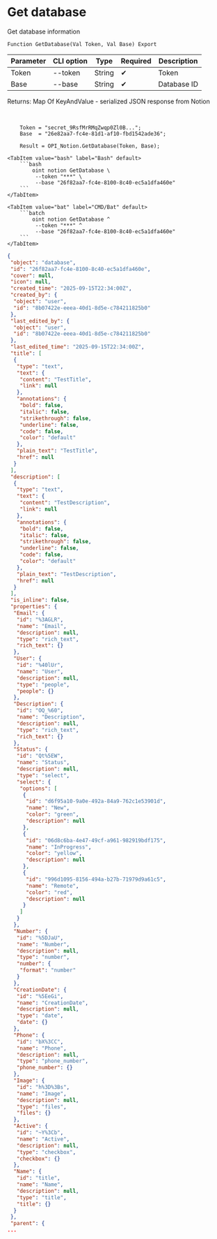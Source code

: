 ﻿---
sidebar_position: 2
description: Get database and other functions to work with Notion in the Open Integration Package, a free open-source integration library for 1C:Enterprise 8, OneScript and CLI
keywords: [1C, 1С, 1С:Enterprise, 1С:Enterprise 8.3, API, Integration, Services, Exchange, OneScript, CLI, Notion]
---


# Get database
 Get database information



`Function GetDatabase(Val Token, Val Base) Export`

  | Parameter | CLI option | Type | Required | Description |
  |-|-|-|-|-|
  | Token | --token | String | &#x2714; | Token |
  | Base | --base | String | &#x2714; | Database ID |

  
  Returns:  Map Of KeyAndValue - serialized JSON response from Notion

<br/>




```bsl title="1C:Enterprise/OneScript code example"
    Token = "secret_9RsfMrRMqZwqp0Zl0B...";
    Base  = "26e82aa7-fc4e-81d1-af10-fbd1542ade36";

    Result = OPI_Notion.GetDatabase(Token, Base);
```
 

 <Tabs>
  
    <TabItem value="bash" label="Bash" default>
        ```bash
            oint notion GetDatabase \
             --token "***" \
             --base "26f82aa7-fc4e-8100-8c40-ec5a1dfa460e"
        ```
    </TabItem>
  
    <TabItem value="bat" label="CMD/Bat" default>
        ```batch
            oint notion GetDatabase ^
             --token "***" ^
             --base "26f82aa7-fc4e-8100-8c40-ec5a1dfa460e"
        ```
    </TabItem>
</Tabs>


```json title="Result"
{
 "object": "database",
 "id": "26f82aa7-fc4e-8100-8c40-ec5a1dfa460e",
 "cover": null,
 "icon": null,
 "created_time": "2025-09-15T22:34:00Z",
 "created_by": {
  "object": "user",
  "id": "8b07422e-eeea-40d1-8d5e-c784211825b0"
 },
 "last_edited_by": {
  "object": "user",
  "id": "8b07422e-eeea-40d1-8d5e-c784211825b0"
 },
 "last_edited_time": "2025-09-15T22:34:00Z",
 "title": [
  {
   "type": "text",
   "text": {
    "content": "TestTitle",
    "link": null
   },
   "annotations": {
    "bold": false,
    "italic": false,
    "strikethrough": false,
    "underline": false,
    "code": false,
    "color": "default"
   },
   "plain_text": "TestTitle",
   "href": null
  }
 ],
 "description": [
  {
   "type": "text",
   "text": {
    "content": "TestDescription",
    "link": null
   },
   "annotations": {
    "bold": false,
    "italic": false,
    "strikethrough": false,
    "underline": false,
    "code": false,
    "color": "default"
   },
   "plain_text": "TestDescription",
   "href": null
  }
 ],
 "is_inline": false,
 "properties": {
  "Email": {
   "id": "%3AGLR",
   "name": "Email",
   "description": null,
   "type": "rich_text",
   "rich_text": {}
  },
  "User": {
   "id": "%40lUr",
   "name": "User",
   "description": null,
   "type": "people",
   "people": {}
  },
  "Description": {
   "id": "OQ_%60",
   "name": "Description",
   "description": null,
   "type": "rich_text",
   "rich_text": {}
  },
  "Status": {
   "id": "Qt%5EW",
   "name": "Status",
   "description": null,
   "type": "select",
   "select": {
    "options": [
     {
      "id": "d6f95a10-9a0e-492a-84a9-762c1e53901d",
      "name": "New",
      "color": "green",
      "description": null
     },
     {
      "id": "06d8c6ba-4e47-49cf-a961-982919bdf175",
      "name": "InProgress",
      "color": "yellow",
      "description": null
     },
     {
      "id": "996d1095-8156-494a-b27b-71979d9a61c5",
      "name": "Remote",
      "color": "red",
      "description": null
     }
    ]
   }
  },
  "Number": {
   "id": "%5DJaU",
   "name": "Number",
   "description": null,
   "type": "number",
   "number": {
    "format": "number"
   }
  },
  "CreationDate": {
   "id": "%5EeGi",
   "name": "CreationDate",
   "description": null,
   "type": "date",
   "date": {}
  },
  "Phone": {
   "id": "bX%3CC",
   "name": "Phone",
   "description": null,
   "type": "phone_number",
   "phone_number": {}
  },
  "Image": {
   "id": "h%3D%3Bs",
   "name": "Image",
   "description": null,
   "type": "files",
   "files": {}
  },
  "Active": {
   "id": "~Y%3Cb",
   "name": "Active",
   "description": null,
   "type": "checkbox",
   "checkbox": {}
  },
  "Name": {
   "id": "title",
   "name": "Name",
   "description": null,
   "type": "title",
   "title": {}
  }
 },
 "parent": {
...
```
